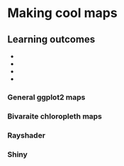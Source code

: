 # Making cool maps

## Learning outcomes

* 
* 
* 
* 

### General ggplot2 maps

### Bivaraite chloropleth maps

### Rayshader

### Shiny

